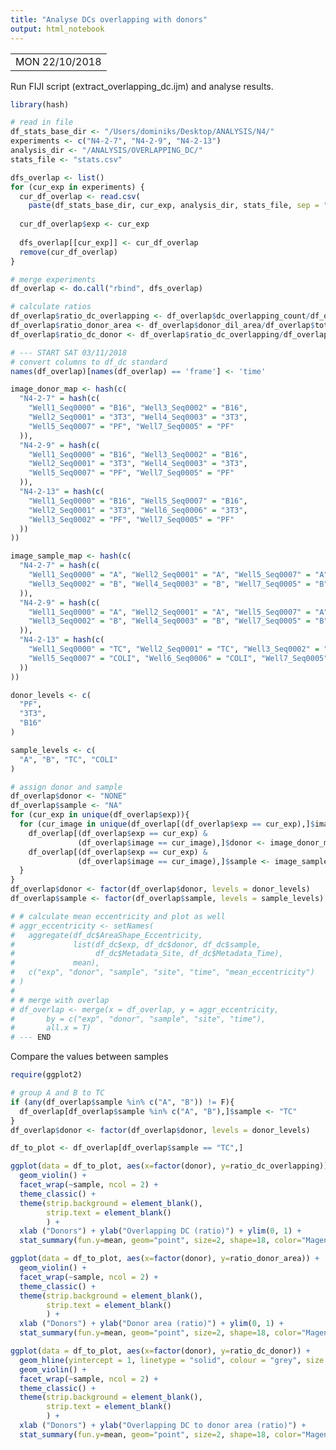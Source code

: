 ```yaml
---
title: "Analyse DCs overlapping with donors"
output: html_notebook
---
```


---
MON 22/10/2018
---

Run FIJI script (extract_overlapping_dc.ijm) and analyse results.
```r
library(hash)

# read in file
df_stats_base_dir <- "/Users/dominiks/Desktop/ANALYSIS/N4/"
experiments <- c("N4-2-7", "N4-2-9", "N4-2-13")
analysis_dir <- "/ANALYSIS/OVERLAPPING_DC/"
stats_file <- "stats.csv"

dfs_overlap <- list()
for (cur_exp in experiments) {
  cur_df_overlap <- read.csv(
    paste(df_stats_base_dir, cur_exp, analysis_dir, stats_file, sep = ""))
  
  cur_df_overlap$exp <- cur_exp
  
  dfs_overlap[[cur_exp]] <- cur_df_overlap
  remove(cur_df_overlap)
}

# merge experiments
df_overlap <- do.call("rbind", dfs_overlap)

# calculate ratios
df_overlap$ratio_dc_overlapping <- df_overlap$dc_overlapping_count/df_overlap$dc_count
df_overlap$ratio_donor_area <- df_overlap$donor_dil_area/df_overlap$total_area
df_overlap$ratio_dc_donor <- df_overlap$ratio_dc_overlapping/df_overlap$ratio_donor_area

# --- START SAT 03/11/2018
# convert columns to df_dc standard
names(df_overlap)[names(df_overlap) == 'frame'] <- 'time'

image_donor_map <- hash(c(
  "N4-2-7" = hash(c(
    "Well1_Seq0000" = "B16", "Well3_Seq0002" = "B16",
    "Well2_Seq0001" = "3T3", "Well4_Seq0003" = "3T3",
    "Well5_Seq0007" = "PF", "Well7_Seq0005" = "PF"
  )),
  "N4-2-9" = hash(c(
    "Well1_Seq0000" = "B16", "Well3_Seq0002" = "B16",
    "Well2_Seq0001" = "3T3", "Well4_Seq0003" = "3T3",
    "Well5_Seq0007" = "PF", "Well7_Seq0005" = "PF"
  )),
  "N4-2-13" = hash(c(
    "Well1_Seq0000" = "B16", "Well5_Seq0007" = "B16",
    "Well2_Seq0001" = "3T3", "Well6_Seq0006" = "3T3",
    "Well3_Seq0002" = "PF", "Well7_Seq0005" = "PF"
  ))
))

image_sample_map <- hash(c(
  "N4-2-7" = hash(c(
    "Well1_Seq0000" = "A", "Well2_Seq0001" = "A", "Well5_Seq0007" = "A",
    "Well3_Seq0002" = "B", "Well4_Seq0003" = "B", "Well7_Seq0005" = "B"
  )),
  "N4-2-9" = hash(c(
    "Well1_Seq0000" = "A", "Well2_Seq0001" = "A", "Well5_Seq0007" = "A",
    "Well3_Seq0002" = "B", "Well4_Seq0003" = "B", "Well7_Seq0005" = "B"
  )),
  "N4-2-13" = hash(c(
    "Well1_Seq0000" = "TC", "Well2_Seq0001" = "TC", "Well3_Seq0002" = "TC",
    "Well5_Seq0007" = "COLI", "Well6_Seq0006" = "COLI", "Well7_Seq0005" = "COLI"
  ))
))

donor_levels <- c(
  "PF",
  "3T3",
  "B16"
)

sample_levels <- c(
  "A", "B", "TC", "COLI"
)

# assign donor and sample
df_overlap$donor <- "NONE"
df_overlap$sample <- "NA"
for (cur_exp in unique(df_overlap$exp)){
  for (cur_image in unique(df_overlap[(df_overlap$exp == cur_exp),]$image)){
    df_overlap[(df_overlap$exp == cur_exp) &
               (df_overlap$image == cur_image),]$donor <- image_donor_map[[cur_exp]][[cur_image]]
    df_overlap[(df_overlap$exp == cur_exp) &
               (df_overlap$image == cur_image),]$sample <- image_sample_map[[cur_exp]][[cur_image]]
  }
}
df_overlap$donor <- factor(df_overlap$donor, levels = donor_levels)
df_overlap$sample <- factor(df_overlap$sample, levels = sample_levels)

# # calculate mean eccentricity and plot as well
# aggr_eccentricity <- setNames(
#   aggregate(df_dc$AreaShape_Eccentricity,
#             list(df_dc$exp, df_dc$donor, df_dc$sample,
#                  df_dc$Metadata_Site, df_dc$Metadata_Time),
#             mean),
#   c("exp", "donor", "sample", "site", "time", "mean_eccentricity")
# )
# 
# # merge with overlap
# df_overlap <- merge(x = df_overlap, y = aggr_eccentricity,
#       by = c("exp", "donor", "sample", "site", "time"),
#       all.x = T)
# --- END
```

Compare the values between samples
```r
require(ggplot2)

# group A and B to TC
if (any(df_overlap$sample %in% c("A", "B")) != F){
  df_overlap[df_overlap$sample %in% c("A", "B"),]$sample <- "TC"
}
df_overlap$donor <- factor(df_overlap$donor, levels = donor_levels)

df_to_plot <- df_overlap[df_overlap$sample == "TC",]

ggplot(data = df_to_plot, aes(x=factor(donor), y=ratio_dc_overlapping)) +
  geom_violin() +
  facet_wrap(~sample, ncol = 2) +
  theme_classic() +
  theme(strip.background = element_blank(),
        strip.text = element_blank()
        ) +
  xlab ("Donors") + ylab("Overlapping DC (ratio)") + ylim(0, 1) +
  stat_summary(fun.y=mean, geom="point", size=2, shape=18, color="Magenta")

ggplot(data = df_to_plot, aes(x=factor(donor), y=ratio_donor_area)) +
  geom_violin() +
  facet_wrap(~sample, ncol = 2) +
  theme_classic() +
  theme(strip.background = element_blank(),
        strip.text = element_blank()
        ) +
  xlab ("Donors") + ylab("Donor area (ratio)") + ylim(0, 1) +
  stat_summary(fun.y=mean, geom="point", size=2, shape=18, color="Magenta")

ggplot(data = df_to_plot, aes(x=factor(donor), y=ratio_dc_donor)) +
  geom_hline(yintercept = 1, linetype = "solid", colour = "grey", size = 1.5) +
  geom_violin() +
  facet_wrap(~sample, ncol = 2) +
  theme_classic() +
  theme(strip.background = element_blank(),
        strip.text = element_blank()
        ) +
  xlab ("Donors") + ylab("Overlapping DC to donor area (ratio)") +
  stat_summary(fun.y=mean, geom="point", size=2, shape=18, color="Magenta")
```